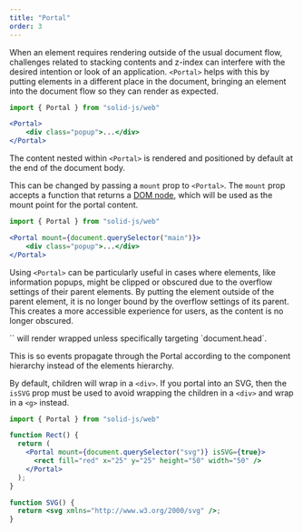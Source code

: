 ```yaml
---
title: "Portal"
order: 3
---
```


When an element requires rendering outside of the usual document flow, challenges related to stacking contents and z-index can interfere with the desired intention or look of an application.
`<Portal>` helps with this by putting elements in a different place in the document, bringing an element into the document flow so they can render as expected.

```jsx
import { Portal } from "solid-js/web"

<Portal>
	<div class="popup">...</div>
</Portal>
```

The content nested within `<Portal>` is rendered and positioned by default at the end of the document body.

<EraserLink
	href="https://app.eraser.io/workspace/maDvFw5OryuPJOwSLyK9?elements=IEPk0uiH2OC365hkpKf3wA"
	preview="https://app.eraser.io/workspace/maDvFw5OryuPJOwSLyK9/preview?elements=IEPk0uiH2OC365hkpKf3wA&type=embed"
/>

This can be changed by passing a `mount` prop to `<Portal>`.
The `mount` prop accepts a function that returns a [DOM node](https://developer.mozilla.org/en-US/docs/Web/API/Node), which will be used as the mount point for the portal content.

```jsx
import { Portal } from "solid-js/web"

<Portal mount={document.querySelector("main")}>
	<div class="popup">...</div>
</Portal>
```


Using `<Portal>` can be particularly useful in cases where elements, like information popups, might be clipped or obscured due to the overflow settings of their parent elements.
By putting the element outside of the parent element, it is no longer bound by the overflow settings of its parent.
This creates a more accessible experience for users, as the content is no longer obscured.


<Callout>
  `<Portal>` will render wrapped unless specifically targeting `document.head`.

  This is so events propagate through the Portal according to the component hierarchy instead of the elements hierarchy.

By default, children will wrap in a `<div>`. If you portal into an SVG, then the `isSVG` prop must be used to avoid wrapping the children in a `<div>` and wrap in a `<g>` instead.

```jsx
import { Portal } from "solid-js/web"

function Rect() {
  return (
    <Portal mount={document.querySelector("svg")} isSVG={true}>
      <rect fill="red" x="25" y="25" height="50" width="50" />
    </Portal>
  );
}

function SVG() {
  return <svg xmlns="http://www.w3.org/2000/svg" />;
}
```
</Callout>

